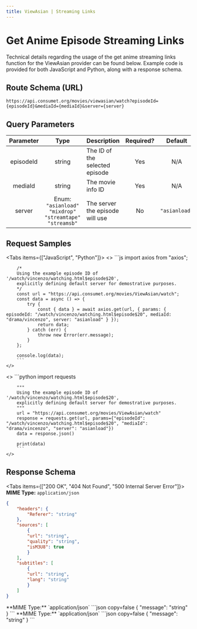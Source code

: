 ```yaml
---
title: ViewAsian | Streaming Links
---
```



# Get Anime Episode Streaming Links

Technical details regarding the usage of the get anime streaming links function for the ViewAsian provider can be found below. Example code is provided for both JavaScript and Python, along with a response schema.

## Route Schema (URL)

```
https://api.consumet.org/movies/viewasian/watch?episodeId={episodeId}&mediaId={mediaId}&server={server}
```

## Query Parameters

| Parameter |                            Type                             | Description                     | Required? |    Default    |
| :-------: | :---------------------------------------------------------: | ------------------------------- | :-------: | :-----------: |
| episodeId |                           string                            | The ID of the selected episode  |    Yes    |      N/A      |
|  mediaId  |                           string                            | The movie info ID               |    Yes    |      N/A      |
|  server   | Enum: `"asianload"` `"mixdrop"` `"streamtape"` `"streamsb"` | The server the episode will use |    No     | `"asianload"` |

## Request Samples

<Tabs items={["JavaScript", "Python"]}>
  <Tab>
    <>
        ```js
        import axios from "axios";

        /*
        Using the example episode ID of '/watch/vincenzo/watching.html$episode$20',
        explicitly defining default server for demostrative purposes.
        */
        const url = "https://api.consumet.org/movies/ViewAsian/watch";
        const data = async () => {
            try {
                const { data } = await axios.get(url, { params: { episodeId: "/watch/vincenzo/watching.html$episode$20", mediaId: "drama/vincenzo", server: "asianload" } });
                return data;
            } catch (err) {
                throw new Error(err.message);
            }
        };

        console.log(data);
        ```
    </>

  </Tab>
  <Tab>
    <>
        ```python
        import requests

        """
        Using the example episode ID of '/watch/vincenzo/watching.html$episode$20',
        explicitly defining default server for demostrative purposes.
        """
        url = "https://api.consumet.org/movies/ViewAsian/watch"
        response = requests.get(url, params={"episodeId": "/watch/vincenzo/watching.html$episode$20", "mediaId": "drama/vincenzo", "server": "asianload"})
        data = response.json()

        print(data)
        ```
    </>

  </Tab>
</Tabs>

## Response Schema

<Tabs items={["200 OK", "404 Not Found", "500 Internal Server Error"]}>
  <Tab>
  **MIME Type:** `application/json`
  ```json copy=false
  {
      "headers": {
          "Referer": "string"
      },
      "sources": [
          {
          "url": "string",
          "quality": "string",
          "isM3U8": true
          }
      ],
      "subtitles": [
          {
          "url": "string",
          "lang": "string"
          }
      ]
  }
  ```
  </Tab>
  <Tab>
  **MIME Type:** `application/json`
  ```json copy=false
  {
    "message": "string"
  }   
  ```
  </Tab>
  <Tab>
  **MIME Type:** `application/json`
  ```json copy=false
  {
    "message": "string"
  } 
  ```
  </Tab>
</Tabs>
